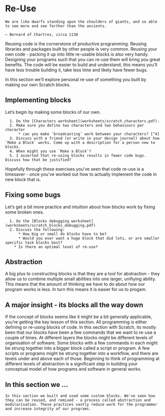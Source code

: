 # Re-Use

```block2
We are like dwarfs standing upon the shoulders of giants, and so able to see more and see farther than the ancients.

– Bernard of Chartres, circa 1130
```

Reusing code is the cornerstone of productive programming. Reusing libraries and packages built by other people is very common. Reusing your own code - packing it up into little re-usable blocks is also very handy. Designing your programs such that you can re-use them will bring you great benefits. The code will be easier to build and understand, this means you'll have less trouble building it, take less time and likely have fewer bugs. 

In this section we'll explore personal re-use of something you built by making our own Scratch blocks.

## Implementing blocks

Let's begin by making some blocks of our own.

```block2

  1. Do the [Characters worksheet](worksheets/scratch_characters.pdf). 
  2. Make sure you define two characters and two behaviours per character
      * can you make `broadcasting` work between your characters? [^4] 
  3. Discuss with a friend (or write in your design journal) about how `Make a Block` works. Come up with a description for a person new to blocks.
  4. When might you use `Make a Block`?
  5. I asserted that re-using blocks results in fewer code bugs. Discuss how that be justified?

```

Hopefully through these exercises you've seen that code re-use is a timesaver - once you've worked out how to actually implement the code in new block that is.  

## Fixing some bugs

Let's get a bit more practice and intuition about how blocks work by fixing some broken ones. 

```block2
  1. Do the [Blocks debugging worksheet](worksheets/scratch_blocks_debugging.pdf)
  2. Discuss the following: 
      * How big or small do blocks have to be? 
      * Would you ever want a huge block that did lots, or are smaller specific task blocks best? 
    * Is there an optimal level of re-use?

```

## Abstraction

A big plus to constructing blocks is that they are a tool for abstraction - they allow us to combine multiple small abilities into one larger, unifiying ability. This means that the amount of thinking we have to do about how our program works is less. In turn this means it is easier for us to progam. 

## A major insight - its blocks all the way down

If the concept of blocks seems like it might be a bit generally applicable, you're getting the key lesson of this section. All programming is either defining or re-using blocks of code. In this section with Scratch, its mostly been that our blocks have been a few commands that we want to re-use a couple of times. At different layers the blocks might be different levels of organisation of software. Some blocks with a few commands in each might be strung together into a bigger block called a script or program. A few scripts or programs might be strung together into a workflow, and there are levels under and above each of those. Beginning to think of programming at different levels of abstraction is a significant step in building your conceptual model of how programs and software in general works. 

## In this section we ...

```block2

In this section we built and used some custom blocks. We've seen how they can be reused, and remixed - a process called abstraction and modularisation. These practices vastly reduce work for the programmer and increase integrity of our programs. 

```

[^4]: Don't panic if this doesn't work - broadcasting in Scratch highlights a technique in which we make different processes or scripts 'talk' to each other through messages. Its not a core technique by any means but the metaphor of 'talking' is here particularly strong - and it's quite fun - so its worth a go.

